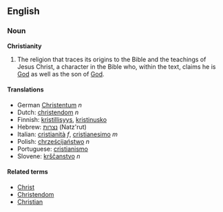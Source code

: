 ==English==

===Noun===
'''Christianity'''

#The religion that traces its origins to the Bible and the teachings of Jesus Christ, a character in the Bible who, within the text, claims he is [[God]] as well as the son of [[God]].

====Translations====
*German [[Christentum]] ''n''
*Dutch: [[christendom]] ''n''
*Finnish: [[kristillisyys]], [[kristinusko]]
*Hebrew: [[נצרות]] (Natz'rut)
*Italian: [[cristianità]] ''f'', [[cristianesimo]] ''m''
*Polish: [[chrześcijaństwo]] ''n''
*Portuguese: [[cristianismo]]
*Slovene: [[krščanstvo]] ''n''

====Related terms====
*[[Christ]]
*[[Christendom]]
*[[Christian]]